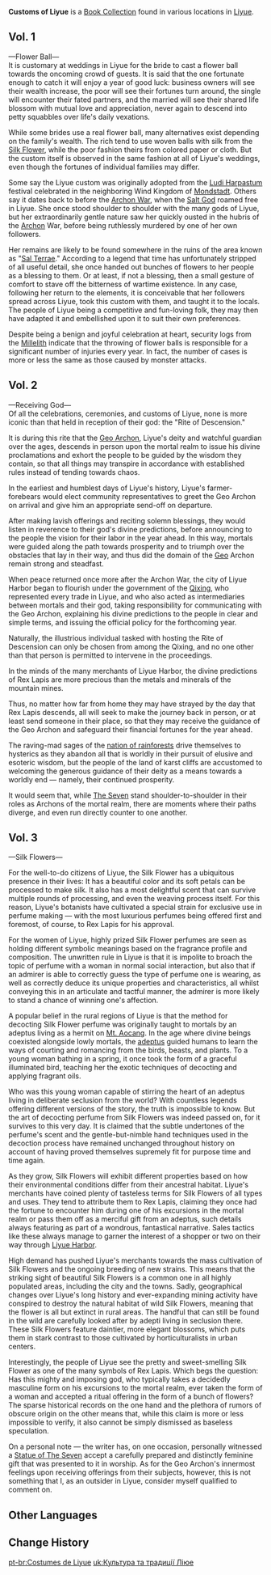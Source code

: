 {{Book Collection Infobox
|image     = Book Customs of Liyue.png
|author    = Fadhlan
|rarity    = 3
|volumes   = 3
|vol1      = On a shelf at [[Wanwen Bookhouse]]<br />Reward from talking to [[Soraya]]
|vol2      = On [[Ningguang]]'s desk in the [[Jade Chamber]]<br />Found during [[Zhongli]]'s story quest, [[Sal Flore]]
|vol3      = Sold by [[Jifang]] at [[Wanwen Bookhouse]] in [[Liyue Harbor]]
}}
'''Customs of Liyue''' is a [[Book Collection]] found in various locations in [[Liyue]].

==Vol. 1==
{{Description|A book on the cultures and customs of [[Liyue]] originally compiled by Fadhlan, a scholar from [[Sumeru]] residing in Liyue. It was then edited by many local scholars and published. It is one of the bestsellers in Liyue.}}

&mdash;Flower Ball&mdash;<br />
It is customary at weddings in Liyue for the bride to cast a flower ball towards the oncoming crowd of guests. It is said that the one fortunate enough to catch it will enjoy a year of good luck: business owners will see their wealth increase, the poor will see their fortunes turn around, the single will encounter their fated partners, and the married will see their shared life blossom with mutual love and appreciation, never again to descend into petty squabbles over life's daily vexations.

While some brides use a real flower ball, many alternatives exist depending on the family's wealth. The rich tend to use woven balls with silk from the [[Silk Flower]], while the poor fashion theirs from colored paper or cloth. But the custom itself is observed in the same fashion at all of Liyue's weddings, even though the fortunes of individual families may differ.

Some say the Liyue custom was originally adopted from the [[Ludi Harpastum]] festival celebrated in the neighboring Wind Kingdom of [[Mondstadt]]. Others say it dates back to before the [[Archon War]], when the [[Havria|Salt God]] roamed free in Liyue. She once stood shoulder to shoulder with the many gods of Liyue, but her extraordinarily gentle nature saw her quickly ousted in the hubris of the [[Archon]] War, before being ruthlessly murdered by one of her own followers.

Her remains are likely to be found somewhere in the ruins of the area known as "[[Sal Terrae]]." According to a legend that time has unfortunately stripped of all useful detail, she once handed out bunches of flowers to her people as a blessing to them. Or at least, if not a blessing, then a small gesture of comfort to stave off the bitterness of wartime existence. In any case, following her return to the elements, it is conceivable that her followers spread across Liyue, took this custom with them, and taught it to the locals. The people of Liyue being a competitive and fun-loving folk, they may then have adapted it and embellished upon it to suit their own preferences.

Despite being a benign and joyful celebration at heart, security logs from the [[Millelith]] indicate that the throwing of flower balls is responsible for a significant number of injuries every year. In fact, the number of cases is more or less the same as those caused by monster attacks.

==Vol. 2==
{{Description|A book on the cultures and customs of Liyue originally compiled by Fadhlan, a scholar from Sumeru residing in Liyue. It was then edited by many local scholars and published. It is one of the bestsellers in Liyue.}}

&mdash;Receiving God&mdash;<br />
Of all the celebrations, ceremonies, and customs of Liyue, none is more iconic than that held in reception of their god: the "Rite of Descension."

It is during this rite that the [[Morax|Geo Archon]], Liyue's deity and watchful guardian over the ages, descends in person upon the mortal realm to issue his divine proclamations and exhort the people to be guided by the wisdom they contain, so that all things may transpire in accordance with established rules instead of tending towards chaos.

In the earliest and humblest days of Liyue's history, Liyue's farmer-forebears would elect community representatives to greet the Geo Archon on arrival and give him an appropriate send-off on departure.

After making lavish offerings and reciting solemn blessings, they would listen in reverence to their god's divine predictions, before announcing to the people the vision for their labor in the year ahead. In this way, mortals were guided along the path towards prosperity and to triumph over the obstacles that lay in their way, and thus did the domain of the [[Geo]] Archon remain strong and steadfast.

When peace returned once more after the Archon War, the city of Liyue Harbor began to flourish under the government of the [[Liyue Qixing|Qixing]], who represented every trade in Liyue, and who also acted as intermediaries between mortals and their god, taking responsibility for communicating with the Geo Archon, explaining his divine predictions to the people in clear and simple terms, and issuing the official policy for the forthcoming year.

Naturally, the illustrious individual tasked with hosting the Rite of Descension can only be chosen from among the Qixing, and no one other than that person is permitted to intervene in the proceedings.

In the minds of the many merchants of Liyue Harbor, the divine predictions of Rex Lapis are more precious than the metals and minerals of the mountain mines.

Thus, no matter how far from home they may have strayed by the day that Rex Lapis descends, all will seek to make the journey back in person, or at least send someone in their place, so that they may receive the guidance of the Geo Archon and safeguard their financial fortunes for the year ahead.

The raving-mad sages of the [[Sumeru|nation of rainforests]] drive themselves to hysterics as they abandon all that is worldly in their pursuit of elusive and esoteric wisdom, but the people of the land of karst cliffs are accustomed to welcoming the generous guidance of their deity as a means towards a worldly end &mdash; namely, their continued prosperity.

It would seem that, while [[The Seven]] stand shoulder-to-shoulder in their roles as Archons of the mortal realm, there are moments where their paths diverge, and even run directly counter to one another.

==Vol. 3==
{{Description|A book on the cultures and customs of Liyue originally compiled by Fadhlan, a scholar from Sumeru residing in Liyue. It was then edited by many local scholars and published. It is one of the bestsellers in Liyue.}}

&mdash;Silk Flowers&mdash;

For the well-to-do citizens of Liyue, the Silk Flower has a ubiquitous presence in their lives: It has a beautiful color and its soft petals can be processed to make silk. It also has a most delightful scent that can survive multiple rounds of processing, and even the weaving process itself. For this reason, Liyue's botanists have cultivated a special strain for exclusive use in perfume making &mdash; with the most luxurious perfumes being offered first and foremost, of course, to Rex Lapis for his approval.

For the women of Liyue, highly prized Silk Flower perfumes are seen as holding different symbolic meanings based on the fragrance profile and composition. The unwritten rule in Liyue is that it is impolite to broach the topic of perfume with a woman in normal social interaction, but also that if an admirer is able to correctly guess the type of perfume one is wearing, as well as correctly deduce its unique properties and characteristics, all whilst conveying this in an articulate and tactful manner, the admirer is more likely to stand a chance of winning one's affection.

A popular belief in the rural regions of Liyue is that the method for decocting Silk Flower perfume was originally taught to mortals by an adeptus living as a hermit on [[Mt. Aocang]]. In the age where divine beings coexisted alongside lowly mortals, the [[Adepti|adeptus]] guided humans to learn the ways of courting and romancing from the birds, beasts, and plants. To a young woman bathing in a spring, it once took the form of a graceful illuminated bird, teaching her the exotic techniques of decocting and applying fragrant oils.

Who was this young woman capable of stirring the heart of an adeptus living in deliberate seclusion from the world? With countless legends offering different versions of the story, the truth is impossible to know. But the art of decocting perfume from Silk Flowers was indeed passed on, for it survives to this very day. It is claimed that the subtle undertones of the perfume's scent and the gentle-but-nimble hand techniques used in the decoction process have remained unchanged throughout history on account of having proved themselves supremely fit for purpose time and time again.

As they grow, Silk Flowers will exhibit different properties based on how their environmental conditions differ from their ancestral habitat. Liyue's merchants have coined plenty of tasteless terms for Silk Flowers of all types and uses. They tend to attribute them to Rex Lapis, claiming they once had the fortune to encounter him during one of his excursions in the mortal realm or pass them off as a merciful gift from an adeptus, such details always featuring as part of a wondrous, fantastical narrative. Sales tactics like these always manage to garner the interest of a shopper or two on their way through [[Liyue Harbor]].

High demand has pushed Liyue's merchants towards the mass cultivation of Silk Flowers and the ongoing breeding of new strains. This means that the striking sight of beautiful Silk Flowers is a common one in all highly populated areas, including the city and the towns. Sadly, geographical changes over Liyue's long history and ever-expanding mining activity have conspired to destroy the natural habitat of wild Silk Flowers, meaning that the flower is all but extinct in rural areas. The handful that can still be found in the wild are carefully looked after by adepti living in seclusion there. These Silk Flowers feature daintier, more elegant blossoms, which puts them in stark contrast to those cultivated by horticulturalists in urban centers.

Interestingly, the people of Liyue see the pretty and sweet-smelling Silk Flower as one of the many symbols of Rex Lapis. Which begs the question: Has this mighty and imposing god, who typically takes a decidedly masculine form on his excursions to the mortal realm, ever taken the form of a woman and accepted a ritual offering in the form of a bunch of flowers? The sparse historical records on the one hand and the plethora of rumors of obscure origin on the other means that, while this claim is more or less impossible to verify, it also cannot be simply dismissed as baseless speculation.

On a personal note &mdash; the writer has, on one occasion, personally witnessed a [[Statue of The Seven]] accept a carefully prepared and distinctly feminine gift that was presented to it in worship. As for the Geo Archon's innermost feelings upon receiving offerings from their subjects, however, this is not something that I, as an outsider in Liyue, consider myself qualified to comment on.

==Other Languages==
{{Other Languages
|en      = Customs of Liyue
|zhs     = 璃月风土志
|zhs_rm  = Líyuè Fēngtǔ Zhì
|zht     = 璃月風土志
|zht_rm  = Líyuè Fēngtǔ Zhì
|zh_tl   = 
|ja      = 璃月風土誌
|ja_rm   = Riiyue Fuudoshi{{Assumed}}
|ja_tl   = Liyue Topography Document{{Sino|ja}}
|ko      = 리월 풍토지
|ko_rm   = Riwol Pungtoji
|ko_tl   = Liyue Topography
|es      = Costumbres de Liyue
|es_tl   = Customs of Liyue
|fr      = Coutumes de Liyue
|fr_tl   = Customs of Liyue
|ru      = Традиции Ли Юэ
|ru_tl   = 
|th      = ประเพณีของ Liyue
|th_rm   = Prapheni khong Liyue
|th_tl   = Customs of Liyue
|vi      = Liyue Phong Thổ Chí
|vi_tl   = 
|de      = Bräuche von Liyue
|de_tl   = Customs of Liyue
|id      = Budaya Liyue
|id_tl   = Liyue Culture
|pt      = Registros de Liyue
|pt_tl   = 
}}

==Change History==
{{Change History|1.0}}

[[pt-br:Costumes de Liyue]]
[[uk:Культура та традиції Ліюе]]
